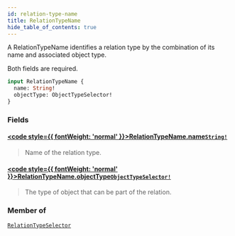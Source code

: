 ```yaml
---
id: relation-type-name
title: RelationTypeName
hide_table_of_contents: true
---
```








A RelationTypeName identifies a relation type by the combination of its name and associated object type.

Both fields are required.

```graphql
input RelationTypeName {
  name: String!
  objectType: ObjectTypeSelector!
}
```


### Fields

#### [<code style={{ fontWeight: 'normal' }}>RelationTypeName.<b>name</b></code>](#)<Bullet />[`String!`](/docs/directory-api-reference/schema/common/scalars/string) <Badge class="secondary" text="non-null"/> <Badge class="secondary" text="scalar"/> <Badge class="secondary" text="common"/>
> Name of the relation type.
> 

#### [<code style={{ fontWeight: 'normal' }}>RelationTypeName.<b>objectType</b></code>](#)<Bullet />[`ObjectTypeSelector!`](/docs/directory-api-reference/schema/object-types/inputs/object-type-selector) <Badge class="secondary" text="non-null"/> <Badge class="secondary" text="input"/> <Badge class="secondary" text="object-types"/>
> The type of object that can be part of the relation.
> 



### Member of

[`RelationTypeSelector`](/docs/directory-api-reference/schema/relation-types/inputs/relation-type-selector)  <Badge class="secondary" text="input"/>




